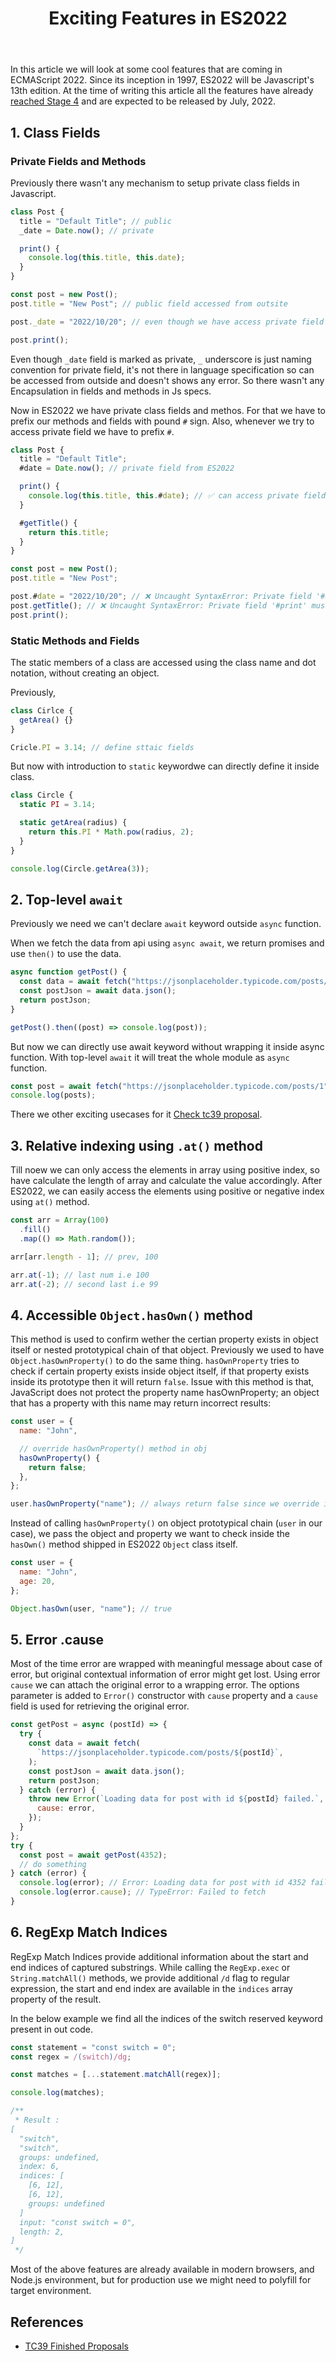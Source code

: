 ﻿---
title: "Exciting Features in ES2022"
summary: "Overview and examples of some exicitng features coming in ES2022."
type: Blog
publishedAt: 2022-03-28
---

In this article we will look at some cool features that are coming in ECMAScript 2022. Since its inception in 1997, ES2022 will be Javascript's 13th edition. At the time of writing this article all the features have already [reached Stage 4](https://github.com/tc39/proposals/blob/main/finished-proposals.md) and are expected to be released by July, 2022.

## 1. Class Fields

### Private Fields and Methods

Previously there wasn't any mechanism to setup private class fields in Javascript.

```js
class Post {
  title = "Default Title"; // public
  _date = Date.now(); // private

  print() {
    console.log(this.title, this.date);
  }
}

const post = new Post();
post.title = "New Post"; // public field accessed from outsite

post._date = "2022/10/20"; // even though we have access private field outsite of class

post.print();
```

Even though `_date` field is marked as private, `_` underscore is just naming convention for private field, it's not there in language specification so can be accessed from outside and doesn't shows any error. So there wasn't any Encapsulation in fields and methods in Js specs.

Now in ES2022 we have private class fields and methos. For that we have to prefix our methods and fields with pound `#` sign. Also, whenever we try to access private field we have to prefix `#`.

```js
class Post {
  title = "Default Title";
  #date = Date.now(); // private field from ES2022

  print() {
    console.log(this.title, this.#date); // ✅ can access private field within class
  }

  #getTitle() {
    return this.title;
  }
}

const post = new Post();
post.title = "New Post";

post.#date = "2022/10/20"; // ❌ Uncaught SyntaxError: Private field '#date' must be declared in an enclosing class
post.getTitle(); // ❌ Uncaught SyntaxError: Private field '#print' must be declared in an enclosing class
post.print();
```

### Static Methods and Fields

The static members of a class are accessed using the class name and dot notation, without creating an object.

Previously,

```js
class Cirlce {
  getArea() {}
}

Cricle.PI = 3.14; // define sttaic fields
```

But now with introduction to `static` keywordwe can directly define it inside class.

```js
class Circle {
  static PI = 3.14;

  static getArea(radius) {
    return this.PI * Math.pow(radius, 2);
  }
}

console.log(Circle.getArea(3));
```

## 2. Top-level `await`

Previously we need we can't declare `await` keyword outside `async` function.

When we fetch the data from api using `async await`, we return promises and use `then()` to use the data.

```js
async function getPost() {
  const data = await fetch("https://jsonplaceholder.typicode.com/posts/1");
  const postJson = await data.json();
  return postJson;
}

getPost().then((post) => console.log(post));
```

But now we can directly use await keyword without wrapping it inside async function. With top-level `await` it will treat the whole module as `async` function.

```js
const post = await fetch("https://jsonplaceholder.typicode.com/posts/1");
console.log(posts);
```

There we other exciting usecases for it [Check tc39 proposal](https://github.com/tc39/proposal-top-level-await#use-cases).

## 3. Relative indexing using `.at()` method

Till noew we can only access the elements in array using positive index, so have calculate the length of array and calculate the value accordingly. After ES2022, we can easily access the elements using positive or negative index using `at()` method.

```js
const arr = Array(100)
  .fill()
  .map(() => Math.random());

arr[arr.length - 1]; // prev, 100

arr.at(-1); // last num i.e 100
arr.at(-2); // second last i.e 99
```

## 4. Accessible `Object.hasOwn()` method

This method is used to confirm wether the certian property exists in object itself or nested prototypical chain of that object. Previously we used to have `Object.hasOwnProperty()` to do the same thing. `hasOwnProperty` tries to check if certain property exists inside object itself, if that property exists inside its prototype then it will return `false`. Issue with this method is that, JavaScript does not protect the property name hasOwnProperty; an object that has a property with this name may return incorrect results:

```js
const user = {
  name: "John",

  // override hasOwnProperty() method in obj
  hasOwnProperty() {
    return false;
  },
};

user.hasOwnProperty("name"); // always return false since we override it to return false
```

Instead of calling `hasOwnProperty()` on object prototypical chain (`user` in our case), we pass the object and property we want to check inside the `hasOwn()` method shipped in ES2022 `Object` class itself.

```js
const user = {
  name: "John",
  age: 20,
};

Object.hasOwn(user, "name"); // true
```

## 5. Error .cause

Most of the time error are wrapped with meaningful message about case of error, but original contextual information of error might get lost. Using error `cause` we can attach the original error to a wrapping error. The options parameter is added to `Error()` constructor with `cause` property and a `cause` field is used for retrieving the original error.

```js
const getPost = async (postId) => {
  try {
    const data = await fetch(
      `https://jsonplaceholder.typicode.com/posts/${postId}`,
    );
    const postJson = await data.json();
    return postJson;
  } catch (error) {
    throw new Error(`Loading data for post with id ${postId} failed.`, {
      cause: error,
    });
  }
};
try {
  const post = await getPost(4352);
  // do something
} catch (error) {
  console.log(error); // Error: Loading data for post with id 4352 failed.
  console.log(error.cause); // TypeError: Failed to fetch
}
```

## 6. RegExp Match Indices

RegExp Match Indices provide additional information about the start and end indices of captured substrings. While calling the `RegExp.exec` or `String.matchAll()` methods, we provide additional `/d` flag to regular expression, the start and end index are available in the `indices` array property of the result.

In the below example we find all the indices of the switch reserved keyword present in out code.

```js
const statement = "const switch = 0";
const regex = /(switch)/dg;

const matches = [...statement.matchAll(regex)];

console.log(matches);

/**
 * Result :
[
  "switch",
  "switch",
  groups: undefined,
  index: 6,
  indices: [
    [6, 12],
    [6, 12],
    groups: undefined
  ]
  input: "const switch = 0",
  length: 2,
]
 */
```

Most of the above features are already available in modern browsers, and Node.js environment, but for production use we might need to polyfill for target environment.

## References

- [TC39 Finished Proposals](https://github.com/tc39/proposals/blob/main/finished-proposals.md)

